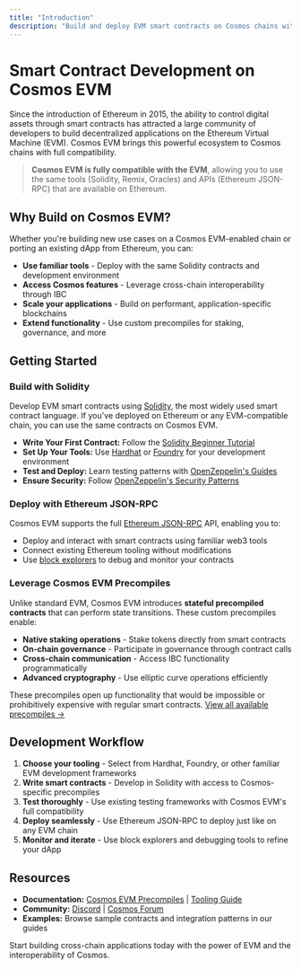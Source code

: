 ```yaml
---
title: "Introduction"
description: "Build and deploy EVM smart contracts on Cosmos chains with full Ethereum compatibility"
---
```


# Smart Contract Development on Cosmos EVM

Since the introduction of Ethereum in 2015, the ability to control digital assets through smart contracts has attracted a large community of developers to build decentralized applications on the Ethereum Virtual Machine (EVM). Cosmos EVM brings this powerful ecosystem to Cosmos chains with full compatibility.

> **Cosmos EVM is fully compatible with the EVM**, allowing you to use the same tools (Solidity, Remix, Oracles) and APIs (Ethereum JSON-RPC) that are available on Ethereum.

## Why Build on Cosmos EVM?

Whether you're building new use cases on a Cosmos EVM-enabled chain or porting an existing dApp from Ethereum, you can:

* **Use familiar tools** - Deploy with the same Solidity contracts and development environment
* **Access Cosmos features** - Leverage cross-chain interoperability through IBC
* **Scale your applications** - Build on performant, application-specific blockchains
* **Extend functionality** - Use custom precompiles for staking, governance, and more

## Getting Started

### Build with Solidity

Develop EVM smart contracts using [Solidity](https://github.com/ethereum/solidity), the most widely used smart contract language. If you've deployed on Ethereum or any EVM-compatible chain, you can use the same contracts on Cosmos EVM.

* **Write Your First Contract:** Follow the [Solidity Beginner Tutorial](https://docs.soliditylang.org/en/latest/introduction-to-smart-contracts.html)
* **Set Up Your Tools:** Use [Hardhat](https://hardhat.org/getting-started/) or [Foundry](https://book.getfoundry.sh/) for your development environment
* **Test and Deploy:** Learn testing patterns with [OpenZeppelin's Guides](https://docs.openzeppelin.com/learn)
* **Ensure Security:** Follow [OpenZeppelin's Security Patterns](https://docs.openzeppelin.com/learn/security-patterns)

### Deploy with Ethereum JSON-RPC

Cosmos EVM supports the full [Ethereum JSON-RPC](/docs/evm/v0.5.0/api-reference/ethereum-json-rpc) API, enabling you to:

* Deploy and interact with smart contracts using familiar web3 tools
* Connect existing Ethereum tooling without modifications
* Use [block explorers](/docs/evm/v0.5.0/documentation/getting-started/tooling-and-resources/block-explorers) to debug and monitor your contracts

### Leverage Cosmos EVM Precompiles

Unlike standard EVM, Cosmos EVM introduces **stateful precompiled contracts** that can perform state transitions. These custom precompiles enable:

* **Native staking operations** - Stake tokens directly from smart contracts
* **On-chain governance** - Participate in governance through contract calls
* **Cross-chain communication** - Access IBC functionality programmatically
* **Advanced cryptography** - Use elliptic curve operations efficiently

These precompiles open up functionality that would be impossible or prohibitively expensive with regular smart contracts. [View all available precompiles →](/docs/evm/v0.5.0/documentation/smart-contracts/precompiles)

## Development Workflow

1. **Choose your tooling** - Select from Hardhat, Foundry, or other familiar EVM development frameworks
2. **Write smart contracts** - Develop in Solidity with access to Cosmos-specific precompiles
3. **Test thoroughly** - Use existing testing frameworks with Cosmos EVM's full compatibility
4. **Deploy seamlessly** - Use Ethereum JSON-RPC to deploy just like on any EVM chain
5. **Monitor and iterate** - Use block explorers and debugging tools to refine your dApp

## Resources

* **Documentation:** [Cosmos EVM Precompiles](/docs/evm/v0.5.0/documentation/smart-contracts/precompiles) | [Tooling Guide](/docs/evm/v0.5.0/documentation/getting-started/tooling-and-resources/overview)
* **Community:** [Discord](https://discord.gg/interchain) | [Cosmos Forum](https://forum.cosmos.network)
* **Examples:** Browse sample contracts and integration patterns in our guides

Start building cross-chain applications today with the power of EVM and the interoperability of Cosmos.